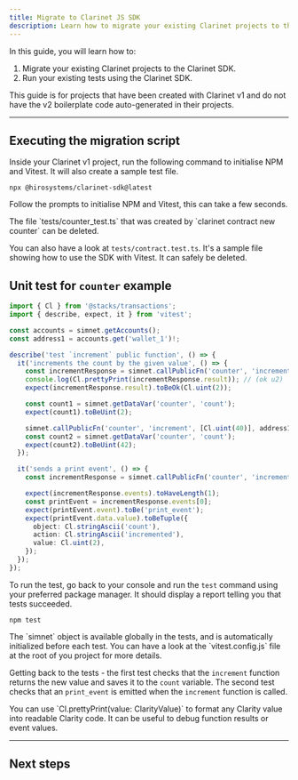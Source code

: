 ```yaml
---
title: Migrate to Clarinet JS SDK
description: Learn how to migrate your existing Clarinet projects to the Clarinet SDK.
---
```


In this guide, you will learn how to:

1. Migrate your existing Clarinet projects to the Clarinet SDK.
2. Run your existing tests using the Clarinet SDK.

<Callout title="Note">
This guide is for projects that have been created with Clarinet v1 and do not have the v2 boilerplate code auto-generated in their projects.
</Callout>

---

## Executing the migration script

Inside your Clarinet v1 project, run the following command to initialise NPM and Vitest. It will also create a sample test file.

```console title="Terminal"
npx @hirosystems/clarinet-sdk@latest
```

Follow the prompts to initialise NPM and Vitest, this can take a few seconds.

<Callout>
The file `tests/counter_test.ts` that was created by `clarinet contract new counter` can be deleted.

You can also have a look at `tests/contract.test.ts`. It's a sample file showing how to use the SDK with Vitest.
It can safely be deleted.
</Callout>

## Unit test for <code className='text-lg'>counter</code> example

```ts title="tests/counter.test.ts"
import { Cl } from '@stacks/transactions';
import { describe, expect, it } from 'vitest';

const accounts = simnet.getAccounts();
const address1 = accounts.get('wallet_1')!;

describe('test `increment` public function', () => {
  it('increments the count by the given value', () => {
    const incrementResponse = simnet.callPublicFn('counter', 'increment', [Cl.uint(1)], address1);
    console.log(Cl.prettyPrint(incrementResponse.result)); // (ok u2)
    expect(incrementResponse.result).toBeOk(Cl.uint(2));

    const count1 = simnet.getDataVar('counter', 'count');
    expect(count1).toBeUint(2);

    simnet.callPublicFn('counter', 'increment', [Cl.uint(40)], address1);
    const count2 = simnet.getDataVar('counter', 'count');
    expect(count2).toBeUint(42);
  });

  it('sends a print event', () => {
    const incrementResponse = simnet.callPublicFn('counter', 'increment', [Cl.uint(1)], address1);

    expect(incrementResponse.events).toHaveLength(1);
    const printEvent = incrementResponse.events[0];
    expect(printEvent.event).toBe('print_event');
    expect(printEvent.data.value).toBeTuple({
      object: Cl.stringAscii('count'),
      action: Cl.stringAscii('incremented'),
      value: Cl.uint(2),
    });
  });
});
```

To run the test, go back to your console and run the `test` command using your preferred package manager. It should display a report telling you that tests succeeded.

```console title="Terminal"
npm test
```

<Callout>
The `simnet` object is available globally in the tests, and is automatically initialized before each test. You can have a look at the `vitest.config.js` file at the root of you project for more details.
</Callout>

Getting back to the tests - the first test checks that the `increment` function returns the new value and saves it to the `count` variable.
The second test checks that an `print_event` is emitted when the `increment` function is called.

<Callout>
You can use `Cl.prettyPrint(value: ClarityValue)` to format any Clarity value into readable Clarity code. It can be useful to debug function results or event values.
</Callout>

---

## Next steps

<Cards>
  <Card
    href="/stacks/clarinet-js-sdk/references/simnet"
    title="API Reference"
    description="Dive deeper into the properties and methods available in the Clarinet JS SDK."
  />
  <Card
    href="/stacks/clarinet-js-sdk/references/custom-matchers"
    title="Custom matchers"
    description="Learn about the custom matchers that are available in the Clarinet JS SDK."
  />
  <Card
    href="/stacks/clarinet-js-sdk/guides/migrate-to-the-clarinet-sdk"
    title="Migrating your tests to Clarinet SDK"
    description="Learn how to migrate your existing Clarinet projects to the Clarinet JS SDK"
  />
</Cards>